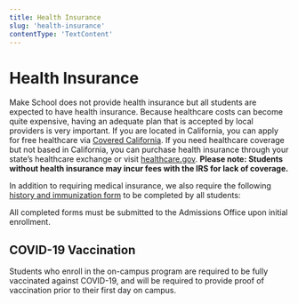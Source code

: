 ```yaml
---
title: Health Insurance
slug: 'health-insurance'
contentType: 'TextContent'
---
```


# Health Insurance

Make School does not provide health insurance but all students are expected to have health
insurance. Because healthcare costs can become quite expensive, having an adequate plan that is
accepted by local providers is very important. If you are located in California, you can apply for
free healthcare via [Covered California](https://www.coveredca.com/medi-cal/). If you need
healthcare coverage but not based in California, you can purchase health insurance through your
state’s healthcare exchange or visit [healthcare.gov](http://healthcare.gov). **Please note:
Students without health insurance may incur fees with the IRS for lack of coverage.**

In addition to requiring medical insurance, we also require the following
[history and immunization form](https://make.sc/makeschool_medicalforms) to be completed by all
students:

All completed forms must be submitted to the Admissions Office upon initial enrollment.

## COVID-19 Vaccination

Students who enroll in the on-campus program are required to be fully vaccinated against COVID-19,
and will be required to provide proof of vaccination prior to their first day on campus.
